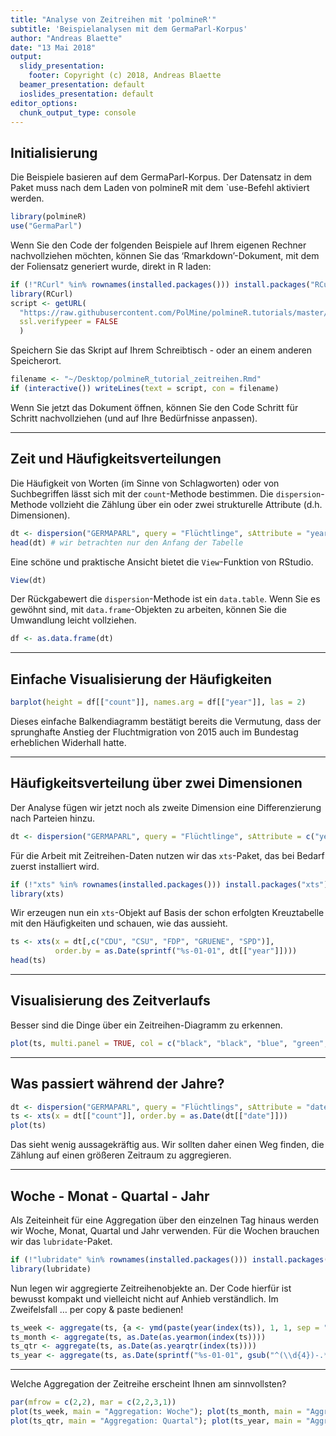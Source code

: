 ```yaml
---
title: "Analyse von Zeitreihen mit 'polmineR'"
subtitle: 'Beispielanalysen mit dem GermaParl-Korpus'
author: "Andreas Blaette"
date: "13 Mai 2018"
output:
  slidy_presentation:
    footer: Copyright (c) 2018, Andreas Blaette
  beamer_presentation: default
  ioslides_presentation: default
editor_options: 
  chunk_output_type: console
---
```



## Initialisierung

Die Beispiele basieren auf dem GermaParl-Korpus. Der Datensatz in dem Paket muss nach dem Laden von polmineR mit dem `use-Befehl aktiviert werden.

```r
library(polmineR)
use("GermaParl")
```

Wenn Sie den Code der folgenden Beispiele auf Ihrem eigenen Rechner nachvollziehen möchten, können Sie das 'Rmarkdown'-Dokument, mit dem der Foliensatz generiert wurde, direkt in R laden:

```r
if (!"RCurl" %in% rownames(installed.packages())) install.packages("RCurl")
library(RCurl)
script <- getURL(
  "https://raw.githubusercontent.com/PolMine/polmineR.tutorials/master/polmineR_Zeitreihen.Rmd",
  ssl.verifypeer = FALSE
  )
```


Speichern Sie das Skript auf Ihrem Schreibtisch - oder an einem anderen Speicherort.

```r
filename <- "~/Desktop/polmineR_tutorial_zeitreihen.Rmd"
if (interactive()) writeLines(text = script, con = filename)
```

Wenn Sie jetzt das Dokument öffnen, können Sie den Code Schritt für Schritt nachvollziehen (und auf Ihre Bedürfnisse anpassen).

----

## Zeit und Häufigkeitsverteilungen

Die Häufigkeit von Worten (im Sinne von Schlagworten) oder von Suchbegriffen lässt sich mit der `count`-Methode bestimmen. Die `dispersion`-Methode vollzieht die Zählung über ein oder zwei strukturelle Attribute (d.h. Dimensionen).

```r
dt <- dispersion("GERMAPARL", query = "Flüchtlinge", sAttribute = "year")
head(dt) # wir betrachten nur den Anfang der Tabelle
```

Eine schöne und praktische Ansicht bietet die `View`-Funktion von RStudio.

```r
View(dt)
```

Der Rückgabewert die `dispersion`-Methode ist ein `data.table`. Wenn Sie es gewöhnt sind, mit `data.frame`-Objekten zu arbeiten, können Sie die Umwandlung leicht vollziehen.

```r
df <- as.data.frame(dt)
```

----

## Einfache Visualisierung der Häufigkeiten

```r
barplot(height = df[["count"]], names.arg = df[["year"]], las = 2)
```

Dieses einfache Balkendiagramm bestätigt bereits die Vermutung, dass der sprunghafte Anstieg der Fluchtmigration von 2015 auch im Bundestag erheblichen Widerhall hatte.

----

## Häufigkeitsverteilung über zwei Dimensionen

Der Analyse fügen wir jetzt noch als zweite Dimension eine Differenzierung nach Parteien hinzu.

```r
dt <- dispersion("GERMAPARL", query = "Flüchtlinge", sAttribute = c("year", "party"))
```

Für die Arbeit mit Zeitreihen-Daten nutzen wir das `xts`-Paket, das bei Bedarf zuerst installiert wird.

```r
if (!"xts" %in% rownames(installed.packages())) install.packages("xts")
library(xts)
```

Wir erzeugen nun ein `xts`-Objekt auf Basis der schon erfolgten Kreuztabelle mit den Häufigkeiten und schauen, wie das aussieht.

```r
ts <- xts(x = dt[,c("CDU", "CSU", "FDP", "GRUENE", "SPD")],
          order.by = as.Date(sprintf("%s-01-01", dt[["year"]])))
head(ts)
```

----

## Visualisierung des Zeitverlaufs

Besser sind die Dinge über ein Zeitreihen-Diagramm zu erkennen.

```r
plot(ts, multi.panel = TRUE, col = c("black", "black", "blue", "green", "red"), lwd = 2)
```

----

## Was passiert während der Jahre?



```r
dt <- dispersion("GERMAPARL", query = "Flüchtlings", sAttribute = "date")
ts <- xts(x = dt[["count"]], order.by = as.Date(dt[["date"]]))
plot(ts)
```

Das sieht wenig aussagekräftig aus. Wir sollten daher einen Weg finden, die Zählung auf einen größeren Zeitraum zu aggregieren.

---- 

## Woche - Monat - Quartal - Jahr

Als Zeiteinheit für eine Aggregation über den einzelnen Tag hinaus werden wir Woche, Monat, Quartal und Jahr verwenden. Für die Wochen brauchen wir das `lubridate`-Paket.

```r
if (!"lubridate" %in% rownames(installed.packages())) install.packages("lubridate")
library(lubridate)
```

Nun legen wir aggregierte Zeitreihenobjekte an. Der Code hierfür ist bewusst kompakt und vielleicht nicht auf Anhieb verständlich. Im Zweifelsfall ... per copy & paste bedienen!

```r
ts_week <- aggregate(ts, {a <- ymd(paste(year(index(ts)), 1, 1, sep = "-")); week(a) <- week(index(ts)); a})
ts_month <- aggregate(ts, as.Date(as.yearmon(index(ts))))
ts_qtr <- aggregate(ts, as.Date(as.yearqtr(index(ts))))
ts_year <- aggregate(ts, as.Date(sprintf("%s-01-01", gsub("^(\\d{4})-.*?$", "\\1", index(ts)))))
```

----

Welche Aggregation der Zeitreihe erscheint Ihnen am sinnvollsten?

```r
par(mfrow = c(2,2), mar = c(2,2,3,1))
plot(ts_week, main = "Aggregation: Woche"); plot(ts_month, main = "Aggregation: Monat");
plot(ts_qtr, main = "Aggregation: Quartal"); plot(ts_year, main = "Aggregation: Jahr")
```

